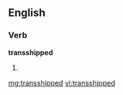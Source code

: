 ==English==

===Verb===
'''transshipped'''

# {{past of|transship}}

[[mg:transshipped]]
[[vi:transshipped]]